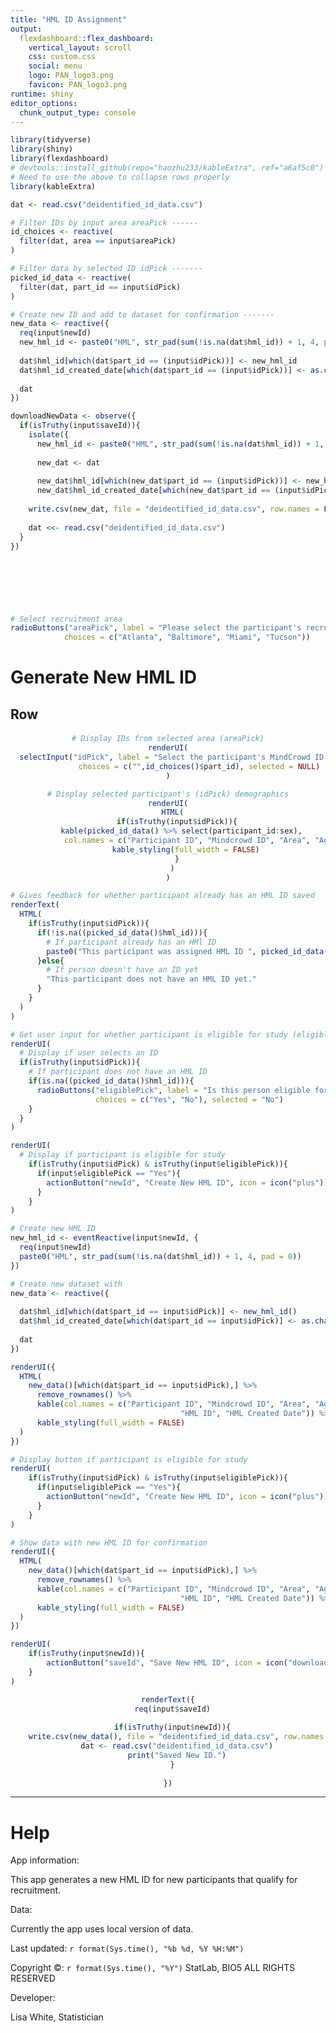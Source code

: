 ```yaml
---
title: "HML ID Assignment"
output: 
  flexdashboard::flex_dashboard:
    vertical_layout: scroll
    css: custom.css
    social: menu
    logo: PAN_logo3.png
    favicon: PAN_logo3.png
runtime: shiny
editor_options: 
  chunk_output_type: console
---
```


```{=html}
<style type="text/css">

  .chart-title {  /* chart_title  */
    font-size: 22px;

</style>
```

```r

library(tidyverse)
library(shiny)
library(flexdashboard)
# devtools::install_github(repo="haozhu233/kableExtra", ref="a6af5c0")
# Need to use the above to collapse rows properly
library(kableExtra)

```

```r

dat <- read.csv("deidentified_id_data.csv")

```

```r

# Filter IDs by input area areaPick ------
id_choices <- reactive(
  filter(dat, area == input$areaPick)
)

# Filter data by selected ID idPick -------
picked_id_data <- reactive(
  filter(dat, part_id == input$idPick)
)

# Create new ID and add to dataset for confirmation -------
new_data <- reactive({
  req(input$newId)
  new_hml_id <- paste0("HML", str_pad(sum(!is.na(dat$hml_id)) + 1, 4, pad = 0))
  
  dat$hml_id[which(dat$part_id == (input$idPick))] <- new_hml_id
  dat$hml_id_created_date[which(dat$part_id == (input$idPick))] <- as.character(format(Sys.Date(), "%Y-%m-%d"))
  
  dat
})

downloadNewData <- observe({
  if(isTruthy(input$saveId)){
    isolate({
      new_hml_id <- paste0("HML", str_pad(sum(!is.na(dat$hml_id)) + 1, 4, pad = 0))
      
      new_dat <- dat
      
      new_dat$hml_id[which(new_dat$part_id == (input$idPick))] <- new_hml_id
      new_dat$hml_id_created_date[which(new_dat$part_id == (input$idPick))] <- as.character(format(Sys.Date(), "%Y-%m-%d"))})
    
    write.csv(new_dat, file = "deidentified_id_data.csv", row.names = F)
    
    dat <<- read.csv("deidentified_id_data.csv")
  }
})

```



<br>

{.sidebar}
===================

<br>

```r

# Select recruitment area
radioButtons("areaPick", label = "Please select the participant's recruitment area.",
            choices = c("Atlanta", "Baltimore", "Miami", "Tucson"))

```

# Generate New HML ID

## Row

#### 

<center>

```r

# Display IDs from selected area (areaPick)
renderUI(
  selectInput("idPick", label = "Select the participant's MindCrowd ID.",
              choices = c("",id_choices()$part_id), selected = NULL)
)

```

```r

# Display selected participant's (idPick) demographics
renderUI(
  HTML(
    if(isTruthy(input$idPick)){
      kable(picked_id_data() %>% select(participant_id:sex),
            col.names = c("Participant ID", "Mindcrowd ID", "Area", "Age Group", "Sex")) %>%
        kable_styling(full_width = FALSE)
    }
  )
)

```

</center>

```r

# Gives feedback for whether participant already has an HML ID saved
renderText(
  HTML(
    if(isTruthy(input$idPick)){
      if(!is.na((picked_id_data()$hml_id))){ 
        # If participant already has an HMl ID
        paste0("This participant was assigned HML ID ", picked_id_data()$hml_id," on ", as.Date(picked_id_data()$hml_id_created_date) %>% format("%b %d, %Y"), ".")
      }else{ 
        # If person doesn't have an ID yet
        "This participant does not have an HML ID yet."
      }
    }
  )
)

```

```r

# Get user input for whether participant is eligible for study (eligiblePick) and doesn't have an HML ID
renderUI(
  # Display if user selects an ID
  if(isTruthy(input$idPick)){ 
    # If participant does not have an HML ID
    if(is.na((picked_id_data()$hml_id))){
      radioButtons("eligiblePick", label = "Is this person eligible for the study?",
                   choices = c("Yes", "No"), selected = "No")
    }
  }
)

```

```r

renderUI(
  # Display if participant is eligible for study
    if(isTruthy(input$idPick) & isTruthy(input$eligiblePick)){
      if(input$eligiblePick == "Yes"){
        actionButton("newId", "Create New HML ID", icon = icon("plus"))
      }
    }
)

# Create new HML ID
new_hml_id <- eventReactive(input$newId, {
  req(input$newId)
  paste0("HML", str_pad(sum(!is.na(dat$hml_id)) + 1, 4, pad = 0))
})

# Create new dataset with 
new_data <- reactive({
  
  dat$hml_id[which(dat$part_id == input$idPick)] <- new_hml_id()
  dat$hml_id_created_date[which(dat$part_id == input$idPick)] <- as.character(format(Sys.Date(), "%Y-%m-%d"))
  
  dat
})

renderUI({
  HTML(
    new_data()[which(dat$part_id == input$idPick),] %>%
      remove_rownames() %>%
      kable(col.names = c("Participant ID", "Mindcrowd ID", "Area", "Age Group", "Sex",
                                      "HML ID", "HML Created Date")) %>%
      kable_styling(full_width = FALSE)
  )
})

```

```r

# Display button if participant is eligible for study
renderUI(
    if(isTruthy(input$idPick) & isTruthy(input$eligiblePick)){
      if(input$eligiblePick == "Yes"){
        actionButton("newId", "Create New HML ID", icon = icon("plus"))
      }
    }
)

# Show data with new HML ID for confirmation
renderUI({
  HTML(
    new_data()[which(dat$part_id == input$idPick),] %>%
      remove_rownames() %>%
      kable(col.names = c("Participant ID", "Mindcrowd ID", "Area", "Age Group", "Sex",
                                      "HML ID", "HML Created Date")) %>%
      kable_styling(full_width = FALSE)
  )
})

```

```r

renderUI(
    if(isTruthy(input$newId)){
        actionButton("saveId", "Save New HML ID", icon = icon("download"))
    }
)

```

<center>

```r

renderText({
  req(input$saveId)
  
  if(isTruthy(input$newId)){
    write.csv(new_data(), file = "deidentified_id_data.csv", row.names = FALSE)
    dat <- read.csv("deidentified_id_data.csv")
    print("Saved New ID.")
  }
  
})

```
</center>

---

# Help

App information:

This app generates a new HML ID for new participants that qualify for recruitment. 

Data:

Currently the app uses local version of data.

Last updated: `r format(Sys.time(), "%b %d, %Y %H:%M")`

<html>

<p>

Copyright ©: `r format(Sys.time(), "%Y")` StatLab, BIO5 ALL RIGHTS RESERVED

</p>

<p>

Developer:

</p>

<p>

Lisa White, Statistician <br/>

</p>
